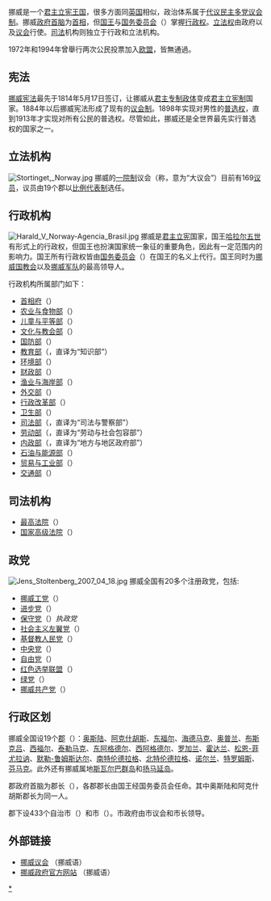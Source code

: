 {{Unreferenced|time=2021-05-29T16:20:17+00:00}}
{{挪威政治}}
挪威是一个[[君主立宪|君主立宪]][[王国|王国]]，很多方面同[[英国|英国]]相似，政治体系属于[[代议民主制|代议民主]][[多党制|多党]][[议会制|议会制]]。挪威[[政府首脑|政府首脑]]为[[挪威首相|首相]]，但[[挪威君主|国王]]与[[国务委员会|国务委员会]]（{{lang|no|Statsrådet}}）掌握[[行政权|行政权]]。[[立法权|立法权]]由政府以及[[议会|议会]]行使。[[司法|司法]]机构则独立于行政和立法机构。

1972年和1994年曾舉行两次公民投票加入[[欧盟|欧盟]]，皆無通過。

== 宪法 ==
{{main|挪威宪法}}
[[挪威宪法|挪威宪法]]最先于1814年5月17日签订，让挪威从[[君主专制政体|君主专制政体]]变成[[君主立宪制|君主立宪制]]国家。1884年以后挪威宪法形成了现有的[[议会制|议会制]]。1898年实现对男性的[[普选权|普选权]]，直到1913年才实现对所有公民的普选权。尽管如此，挪威还是全世界最先实行普选权的国家之一。

== 立法机构 ==
[[File:Stortinget,_Norway.jpg|thumb]]
挪威的[[一院制|一院制]]议会（称{{lang|no|Stortinget}}，意为“大议会”）目前有169[[议员|议员]]，议员由19个郡以[[比例代表制|比例代表制]]选任。
{{clear}}
== 行政机构 ==
[[File:Harald_V_Norway-Agencia_Brasil.jpg|thumb]]
挪威是[[君主立宪|君主立宪]]国家，国王[[哈拉尔五世|哈拉尔五世]]有形式上的行政权，但国王也扮演国家统一象征的重要角色，因此有一定范围内的影响力。国王所有行政权皆由[[国务委员会|国务委员会]]（{{lang|no|Statsrådet}}）在国王的名义上代行。国王同时为[[挪威国教会|挪威国教会]]以及[[挪威军队|挪威军队]]的最高领导人。

行政机构所属部门如下：
*[[挪威首相府|首相府]]（{{lang|no|Statsministerens kontor}}）
*[[挪威农业与食物部|农业与食物部]]（{{lang|no|Landbruks- og matdepartementet}}）
*[[挪威儿童与平等部|儿童与平等部]]（{{lang|no|Barne- og likestillingsdepartementet}}）
*[[挪威文化与教会部|文化与教会部]]（{{lang|no|Kultur- og kirkedepartementet}}）
*[[挪威国防部|国防部]]（{{lang|no|Forsvarsdepartementet}}）
*[[挪威教育部|教育部]]（{{lang|no|Kunnskapsdepartementet}}，直译为“知识部”）
*[[挪威环境部|环境部]]（{{lang|no|Miljøverndepartementet}}）
*[[挪威财政部|财政部]]（{{lang|no|Finansdepartementet}}）
*[[挪威渔业与海岸部|渔业与海岸部]]（{{lang|no|Fiskeri- og kystdepartementet}}）
*[[挪威外交部|外交部]]（{{lang|no|Utenriksdepartementet}}）
*[[挪威行政改革部|行政改革部]]（{{lang|no|Fornyings- og administrasjonsdepartementet}}）
*[[挪威卫生部|卫生部]]（{{lang|no|Helse- og omsorgsdepartementet}}）
*[[挪威司法部|司法部]]（{{lang|no|Justis- og politidepartementet}}，直译为“司法与警察部”）
*[[挪威劳动部|劳动部]]（{{lang|no|Arbeids- og inkluderingsdepartementet}}，直译为“劳动与社会包容部”）
*[[挪威内政部|内政部]]（{{lang|no|Kommunal- og regionaldepartementet}}，直译为“地方与地区政府部”）
*[[挪威石油与能源部|石油与能源部]]（{{lang|no|Olje- og energidepartementet}}）
*[[挪威贸易与工业部|贸易与工业部]]（{{lang|no|Nærings- og handelsdepartementet}}）
*[[挪威交通部|交通部]]（{{lang|no|Samferdselsdepartementet}}）

== 司法机构 ==
* [[挪威最高法院|最高法院]]（{{lang|no|Høyesterett}}）
* [[挪威国家高级法院|国家高级法院]]（{{lang|no|Riksrett}}）

== 政党 ==
[[File:Jens_Stoltenberg_2007_04_18.jpg|thumb]]
{{main|挪威政党列表}}
挪威全国有20多个注册政党，包括:

*[[挪威工党|挪威工党]]（{{lang|no|Det norske Arbeiderparti}}）
*[[挪威进步党|进步党]]（{{lang|no|Fremskrittspartiet}}）
*[[挪威保守党|保守党]]（{{lang|no|Høyre}}）'' 执政党''
*[[社会主义左翼党|社会主义左翼党]]（{{lang|no|Sosialistisk Venstreparti}}）
*[[基督教人民党|基督教人民党]]（{{lang|no|Kristelig Folkeparti}}）
*[[挪威中央党|中央党]]（{{lang|no|Senterpartiet}}）
*[[挪威自由党|自由党]]（{{lang|no|Venstre}}）
*[[红色选举联盟|红色选举联盟]]（{{lang|no|Rød Valgallianse}}）
*[[挪威绿党|绿党]]（{{lang|no|Miljøpartiet De Grønne}}）
*[[挪威共产党|挪威共产党]]（{{lang|no|Norges Kommunistiske Parti}}）

== 行政区划 ==
{{main|挪威行政区划}}
挪威全国设19个[[郡|郡]]（{{lang|no|fylke}}）：[[奥斯陆|奥斯陆]]、[[阿克什胡斯|阿克什胡斯]]、[[东福尔|东福尔]]、[[海德马克|海德马克]]、[[奥普兰|奥普兰]]、[[布斯克吕|布斯克吕]]、[[西福尔|西福尔]]、[[泰勒马克|泰勒马克]]、[[东阿格德尔|东阿格德尔]]、[[西阿格德尔|西阿格德尔]]、[[罗加兰|罗加兰]]、[[霍达兰|霍达兰]]、[[松恩-菲尤拉讷|松恩-菲尤拉讷]]、[[默勒-鲁姆斯达尔|默勒-鲁姆斯达尔]]、[[南特伦德拉格|南特伦德拉格]]、[[北特伦德拉格|北特伦德拉格]]、[[诺尔兰|诺尔兰]]、[[特罗姆斯|特罗姆斯]]、[[芬马克|芬马克]]。此外还有挪威属地[[斯瓦尔巴群岛|斯瓦尔巴群岛]]和[[扬马延岛|扬马延岛]]。

郡政府首脑为郡长（{{lang|no|fylkesmann}}），各郡郡长由国王经国务委员会任命。其中奥斯陆和阿克什胡斯郡长为同一人。

郡下设433个自治市（{{lang|no|kommune}}）和市（{{lang|no|by}}）。市政府由市议会和市长领导。

== 外部链接 ==
* [http://www.stortinget.no 挪威议会] {{Wayback|url=http://www.stortinget.no/ |date=20110807180216 }}（挪威语）
* [http://www.regjeringen.no 挪威政府官方网站] {{Webarchive|url=https://wayback.archive-it.org/all/20100805045512/http://www.regjeringen.no/nb.html?id=4 |date=2010-08-05 }}（挪威语）

{{欧洲题目|政治}}

[[Category:挪威政治|*]]